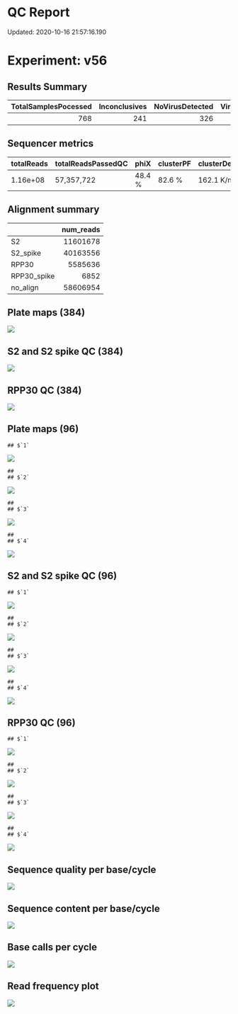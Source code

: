 QC Report
================
Updated: 2020-10-16 21:57:16.190

# Experiment: v56

## Results Summary

| TotalSamplesPocessed | Inconclusives | NoVirusDetected | VirusDetected |
| -------------------: | ------------: | --------------: | ------------: |
|                  768 |           241 |             326 |           201 |

## Sequencer metrics

| totalReads | totalReadsPassedQC | phiX   | clusterPF | clusterDensity | clusterDensity\_perLane |
| :--------- | :----------------- | :----- | :-------- | :------------- | :---------------------- |
| 1.16e+08   | 57,357,722         | 48.4 % | 82.6 %    | 162.1 K/mm^2   | 164.6 162.1 160.1 161.7 |

## Alignment summary

|              | num\_reads |
| ------------ | ---------: |
| S2           |   11601678 |
| S2\_spike    |   40163556 |
| RPP30        |    5585636 |
| RPP30\_spike |       6852 |
| no\_align    |   58606954 |

## Plate maps (384)

![](/data/Covid/swabseq/runs/v56/v56_files/figure-gfm/unnamed-chunk-5-1.png)<!-- -->

## S2 and S2 spike QC (384)

![](/data/Covid/swabseq/runs/v56/v56_files/figure-gfm/unnamed-chunk-6-1.png)<!-- -->

## RPP30 QC (384)

![](/data/Covid/swabseq/runs/v56/v56_files/figure-gfm/unnamed-chunk-7-1.png)<!-- -->

## Plate maps (96)

    ## $`1`

![](/data/Covid/swabseq/runs/v56/v56_files/figure-gfm/unnamed-chunk-8-1.png)<!-- -->

    ## 
    ## $`2`

![](/data/Covid/swabseq/runs/v56/v56_files/figure-gfm/unnamed-chunk-8-2.png)<!-- -->

    ## 
    ## $`3`

![](/data/Covid/swabseq/runs/v56/v56_files/figure-gfm/unnamed-chunk-8-3.png)<!-- -->

    ## 
    ## $`4`

![](/data/Covid/swabseq/runs/v56/v56_files/figure-gfm/unnamed-chunk-8-4.png)<!-- -->

## S2 and S2 spike QC (96)

    ## $`1`

![](/data/Covid/swabseq/runs/v56/v56_files/figure-gfm/unnamed-chunk-9-1.png)<!-- -->

    ## 
    ## $`2`

![](/data/Covid/swabseq/runs/v56/v56_files/figure-gfm/unnamed-chunk-9-2.png)<!-- -->

    ## 
    ## $`3`

![](/data/Covid/swabseq/runs/v56/v56_files/figure-gfm/unnamed-chunk-9-3.png)<!-- -->

    ## 
    ## $`4`

![](/data/Covid/swabseq/runs/v56/v56_files/figure-gfm/unnamed-chunk-9-4.png)<!-- -->

## RPP30 QC (96)

    ## $`1`

![](/data/Covid/swabseq/runs/v56/v56_files/figure-gfm/unnamed-chunk-10-1.png)<!-- -->

    ## 
    ## $`2`

![](/data/Covid/swabseq/runs/v56/v56_files/figure-gfm/unnamed-chunk-10-2.png)<!-- -->

    ## 
    ## $`3`

![](/data/Covid/swabseq/runs/v56/v56_files/figure-gfm/unnamed-chunk-10-3.png)<!-- -->

    ## 
    ## $`4`

![](/data/Covid/swabseq/runs/v56/v56_files/figure-gfm/unnamed-chunk-10-4.png)<!-- -->

## Sequence quality per base/cycle

![](/data/Covid/swabseq/runs/v56/v56_files/figure-gfm/unnamed-chunk-11-1.png)<!-- -->

## Sequence content per base/cycle

![](/data/Covid/swabseq/runs/v56/v56_files/figure-gfm/unnamed-chunk-12-1.png)<!-- -->

## Base calls per cycle

![](/data/Covid/swabseq/runs/v56/v56_files/figure-gfm/unnamed-chunk-13-1.png)<!-- -->

## Read frequency plot

![](/data/Covid/swabseq/runs/v56/v56_files/figure-gfm/unnamed-chunk-14-1.png)<!-- -->
